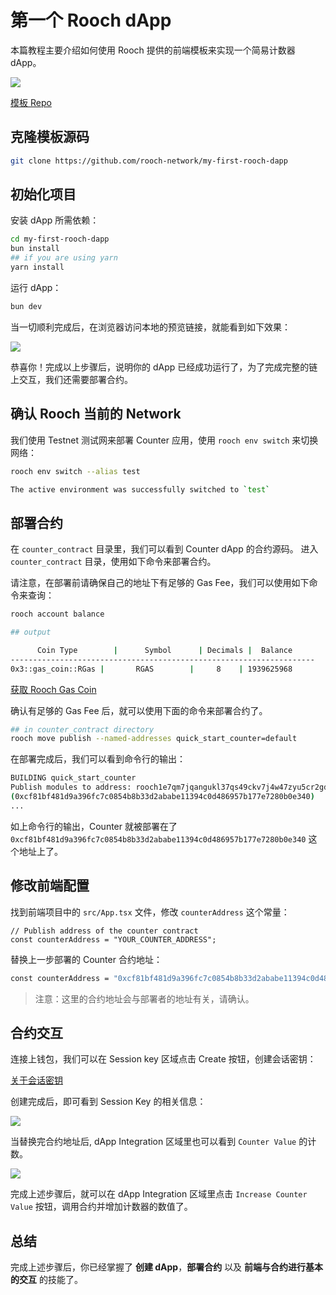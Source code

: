 # 第一个 Rooch dApp

本篇教程主要介绍如何使用 Rooch 提供的前端模板来实现一个简易计数器 dApp。

![](/docs/first-dapp/dapp-main.png)

[模板 Repo](https://github.com/rooch-network/my-first-rooch-dapp)

## 克隆模板源码

```bash copy
git clone https://github.com/rooch-network/my-first-rooch-dapp
```

## 初始化项目

安装 dApp 所需依赖：

```bash copy
cd my-first-rooch-dapp
bun install
## if you are using yarn
yarn install
```

运行 dApp：
```bash copy
bun dev
```

当一切顺利完成后，在浏览器访问本地的预览链接，就能看到如下效果：

![](/docs/first-dapp/dapp-counter.png)

恭喜你！完成以上步骤后，说明你的 dApp 已经成功运行了，为了完成完整的链上交互，我们还需要部署合约。

## 确认 Rooch 当前的 Network

我们使用 Testnet 测试网来部署 Counter 应用，使用 `rooch env switch` 来切换网络：

```bash
rooch env switch --alias test

The active environment was successfully switched to `test`
```

## 部署合约

在 `counter_contract` 目录里，我们可以看到 Counter dApp 的合约源码。
进入 `counter_contract` 目录，使用如下命令来部署合约。

请注意，在部署前请确保自己的地址下有足够的 Gas Fee，我们可以使用如下命令来查询：

```bash
rooch account balance

## output

      Coin Type        |      Symbol      | Decimals |  Balance              
--------------------------------------------------------------------
0x3::gas_coin::RGas |       RGAS        |     8    | 1939625968
```

[获取 Rooch Gas Coin](./get-gas-coin.zh-CN)

确认有足够的 Gas Fee 后，就可以使用下面的命令来部署合约了。

```bash copy
## in counter_contract directory
rooch move publish --named-addresses quick_start_counter=default
```

在部署完成后，我们可以看到命令行的输出：

```bash
BUILDING quick_start_counter
Publish modules to address: rooch1e7qm7jqangukl37qs49ckv7j4w47zyu5cr2gd9tmzal89q9sudqqzhy92t
(0xcf81bf481d9a396fc7c0854b8b33d2ababe11394c0d486957b177e7280b0e340)
...
```

如上命令行的输出，Counter 就被部署在了 `0xcf81bf481d9a396fc7c0854b8b33d2ababe11394c0d486957b177e7280b0e340` 这个地址上了。


## 修改前端配置

找到前端项目中的 `src/App.tsx` 文件，修改 `counterAddress` 这个常量：

```tsx
// Publish address of the counter contract
const counterAddress = "YOUR_COUNTER_ADDRESS";
```

替换上一步部署的 Counter 合约地址：

```bash
const counterAddress = "0xcf81bf481d9a396fc7c0854b8b33d2ababe11394c0d486957b177e7280b0e340"
```

> 注意：这里的合约地址会与部署者的地址有关，请确认。

## 合约交互

连接上钱包，我们可以在 Session key 区域点击 Create 按钮，创建会话密钥：

[关于会话密钥](../../../archives/session-key)

创建完成后，即可看到 Session Key 的相关信息：

![](/docs/first-dapp/dapp-integration.png)

当替换完合约地址后, dApp Integration 区域里也可以看到 `Counter Value` 的计数。

![](/docs/first-dapp/dapp-counter-value.png)

完成上述步骤后，就可以在 dApp Integration 区域里点击 `Increase Counter Value` 按钮，调用合约并增加计数器的数值了。

## 总结

完成上述步骤后，你已经掌握了 **创建 dApp**，**部署合约** 以及 **前端与合约进行基本的交互** 的技能了。

